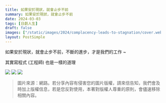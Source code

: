 ```yaml
---
title: 如果安於現狀，就會止步不前
summary: 如果安於現狀，就會止步不前
date: 2024-03-03
tags: [日劇人生]
draft: false
images: ["/static/images/2024/complacency-leads-to-stagnation/cover.webp"]
layout: PostSimple
---
```


如果安於現狀，就會止步不前，不斷的進步，才是我們的工作 ~

其實寫程式 (工程師) 也是一樣的道理

![](https://image.cashwu.com/2024/complacency-leads-to-stagnation/cover.webp)
![](https://image.cashwu.com/2024/complacency-leads-to-stagnation/02.webp)
![](https://image.cashwu.com/2024/complacency-leads-to-stagnation/03.webp)

> 圖片來源：網路。若分享內容有侵害您的圖片版權，請來信告知，我們會及時加上版權信息，若是您反對使用，本著對版權人尊重的原則，會儘速移除相關內容。
